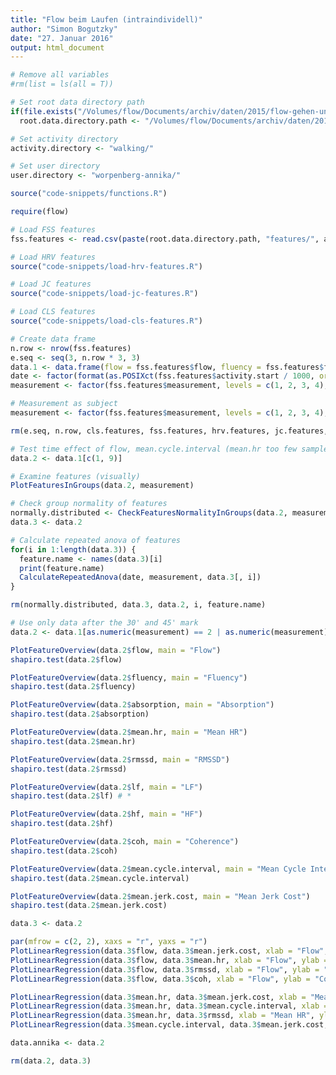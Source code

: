 ```yaml
---
title: "Flow beim Laufen (intraindividell)"
author: "Simon Bogutzky"
date: "27. Januar 2016"
output: html_document
---
```


```r

# Remove all variables
#rm(list = ls(all = T)) 

# Set root data directory path
if(file.exists("/Volumes/flow/Documents/archiv/daten/2015/flow-gehen-und-laufen"))
  root.data.directory.path <- "/Volumes/flow/Documents/archiv/daten/2015/flow-gehen-und-laufen/"

# Set activity directory
activity.directory <- "walking/" 

# Set user directory
user.directory <- "worpenberg-annika/"

source("code-snippets/functions.R")

require(flow)
```

```r

# Load FSS features
fss.features <- read.csv(paste(root.data.directory.path, "features/", activity.directory, user.directory, "fss-features.csv", sep = ""))

# Load HRV features
source("code-snippets/load-hrv-features.R")

# Load JC features
source("code-snippets/load-jc-features.R")

# Load CLS features
source("code-snippets/load-cls-features.R") 

# Create data frame
n.row <- nrow(fss.features)
e.seq <- seq(3, n.row * 3, 3)
data.1 <- data.frame(flow = fss.features$flow, fluency = fss.features$fluency, absorption = fss.features$absorption, mean.hr = hrv.features$meanhr[e.seq], rmssd = hrv.features$rmssd[e.seq], lf = hrv.features$lfpowfft[e.seq], hf = hrv.features$hfpowfft[e.seq], coh = cls.features$mean.nsei[e.seq], mean.cycle.interval = jc.features$mean.cycle.interval[e.seq], mean.jerk.cost = jc.features$mean.jerk.cost[e.seq])
date <- factor(format(as.POSIXct(fss.features$activity.start / 1000, origin = "1970-01-01"), "%Y-%m-%d"))
measurement <- factor(fss.features$measurement, levels = c(1, 2, 3, 4), labels = c("15'", "30'", "45'", "60'"))

# Measurement as subject
measurement <- factor(fss.features$measurement, levels = c(1, 2, 3, 4), labels = c("15'", "30'", "45'", "60'"))

rm(e.seq, n.row, cls.features, fss.features, hrv.features, jc.features, user.directory)
```

```r

# Test time effect of flow, mean.cycle.interval (mean.hr too few samples)
data.2 <- data.1[c(1, 9)]

# Examine features (visually)
PlotFeaturesInGroups(data.2, measurement)

# Check group normality of features
normally.distributed <- CheckFeaturesNormalityInGroups(data.2, measurement, T)
data.3 <- data.2

# Calculate repeated anova of features 
for(i in 1:length(data.3)) {
  feature.name <- names(data.3)[i]
  print(feature.name)
  CalculateRepeatedAnova(date, measurement, data.3[, i]) 
}

rm(normally.distributed, data.3, data.2, i, feature.name)
```

```r

# Use only data after the 30' and 45' mark
data.2 <- data.1[as.numeric(measurement) == 2 | as.numeric(measurement) == 3, ]

PlotFeatureOverview(data.2$flow, main = "Flow")
shapiro.test(data.2$flow)

PlotFeatureOverview(data.2$fluency, main = "Fluency")
shapiro.test(data.2$fluency)

PlotFeatureOverview(data.2$absorption, main = "Absorption")
shapiro.test(data.2$absorption)

PlotFeatureOverview(data.2$mean.hr, main = "Mean HR")
shapiro.test(data.2$mean.hr)

PlotFeatureOverview(data.2$rmssd, main = "RMSSD")
shapiro.test(data.2$rmssd)

PlotFeatureOverview(data.2$lf, main = "LF")
shapiro.test(data.2$lf) # *

PlotFeatureOverview(data.2$hf, main = "HF")
shapiro.test(data.2$hf)

PlotFeatureOverview(data.2$coh, main = "Coherence")
shapiro.test(data.2$coh)

PlotFeatureOverview(data.2$mean.cycle.interval, main = "Mean Cycle Interval")
shapiro.test(data.2$mean.cycle.interval) 

PlotFeatureOverview(data.2$mean.jerk.cost, main = "Mean Jerk Cost")
shapiro.test(data.2$mean.jerk.cost)

data.3 <- data.2

par(mfrow = c(2, 2), xaxs = "r", yaxs = "r")
PlotLinearRegression(data.3$flow, data.3$mean.jerk.cost, xlab = "Flow", ylab = "Mean Jerk Cost")
PlotLinearRegression(data.3$flow, data.3$mean.hr, xlab = "Flow", ylab = "Mean HR")
PlotLinearRegression(data.3$flow, data.3$rmssd, xlab = "Flow", ylab = "RMSSD")
PlotLinearRegression(data.3$flow, data.3$coh, xlab = "Flow", ylab = "Coherence")

PlotLinearRegression(data.3$mean.hr, data.3$mean.jerk.cost, xlab = "Mean HR", ylab = "Mean Jerk Cost")
PlotLinearRegression(data.3$mean.hr, data.3$mean.cycle.interval, xlab = "Mean HR", ylab = "Mean Cycle Interval")
PlotLinearRegression(data.3$mean.hr, data.3$rmssd, xlab = "Mean HR", ylab = "RMSSD")
PlotLinearRegression(data.3$mean.cycle.interval, data.3$mean.jerk.cost, xlab = "Mean Cycle Interval", ylab = "Mean Jerk Cost")

data.annika <- data.2

rm(data.2, data.3)
```



